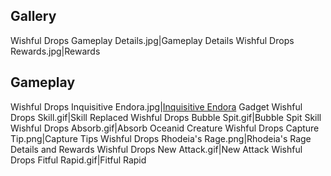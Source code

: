 {{EventTabs}}
==Gallery==
<gallery hideaddbutton="true" captionalign="center">
Wishful Drops Gameplay Details.jpg|Gameplay Details
Wishful Drops Rewards.jpg|Rewards
</gallery>

==Gameplay==
<gallery hideaddbutton="true" captionalign="center">
Wishful Drops Inquisitive Endora.jpg|[[Inquisitive Endora]] Gadget
Wishful Drops Skill.gif|Skill Replaced
Wishful Drops Bubble Spit.gif|Bubble Spit Skill
Wishful Drops Absorb.gif|Absorb Oceanid Creature
Wishful Drops Capture Tip.png|Capture Tips
Wishful Drops Rhodeia's Rage.png|Rhodeia's Rage Details and Rewards
Wishful Drops New Attack.gif|New Attack
Wishful Drops Fitful Rapid.gif|Fitful Rapid
</gallery>